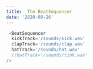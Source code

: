 ```yaml
---
title:  The BeatSequencer
date: '2020-08-26'
---
```




``` js react-live
 <BeatSequencer 
  kickTrack='/sounds/kick.wav' 
  clapTrack='/sounds/clap.wav'
  hatTrack='/sounds/hat.wav'
  //hatTrack='/sounds/tink.wav' 
/>
```
